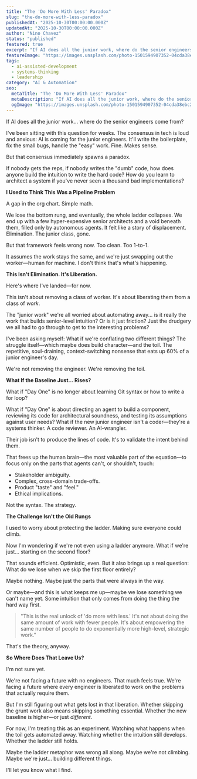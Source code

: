 ```yaml
---
title: "The 'Do More With Less' Paradox"
slug: "the-do-more-with-less-paradox"
publishedAt: "2025-10-30T00:00:00.000Z"
updatedAt: "2025-10-30T00:00:00.000Z"
author: "Nino Chavez"
status: "published"
featured: true
excerpt: "If AI does all the junior work, where do the senior engineers come from? I used to see this as a pipeline problem. Now I'm wondering if we're not even using a ladder anymore."
featureImage: "https://images.unsplash.com/photo-1501594907352-04cda38ebc29?crop=entropy&cs=tinysrgb&fit=max&fm=jpg&ixid=M3wxMTc3M3wwfDF8c2VhcmNofDF8fGxhZGRlcnxlbnwwfHx8fDE3MzA0MjAwMDB8MA&ixlib=rb-4.1.0&q=80&w=2000"
tags:
  - ai-assisted-development
  - systems-thinking
  - leadership
category: "AI & Automation"
seo:
  metaTitle: "The 'Do More With Less' Paradox"
  metaDescription: "If AI does all the junior work, where do the senior engineers come from? Exploring whether AI-assisted development is elimination or liberation."
  ogImage: "https://images.unsplash.com/photo-1501594907352-04cda38ebc29?crop=entropy&cs=tinysrgb&fit=max&fm=jpg&ixid=M3wxMTc3M3wwfDF8c2VhcmNofDF8fGxhZGRlcnxlbnwwfHx8fDE3MzA0MjAwMDB8MA&ixlib=rb-4.1.0&q=80&w=2000"
---
```

If AI does all the junior work... where do the senior engineers come from?

I've been sitting with this question for weeks. The consensus in tech is loud and anxious: AI is coming for the junior engineers. It'll write the boilerplate, fix the small bugs, handle the "easy" work. Fine. Makes sense.

But that consensus immediately spawns a paradox.

If nobody gets the reps, if nobody writes the "dumb" code, how does anyone build the intuition to write the hard code? How do you learn to architect a system if you've never seen a thousand bad implementations?

**I Used to Think This Was a Pipeline Problem**

A gap in the org chart. Simple math.

We lose the bottom rung, and eventually, the whole ladder collapses. We end up with a few hyper-expensive senior architects and a void beneath them, filled only by autonomous agents. It felt like a story of displacement. Elimination. The junior class, gone.

But that framework feels wrong now. Too clean. Too 1-to-1.

It assumes the work stays the same, and we're just swapping out the worker—human for machine. I don't think that's what's happening.

**This Isn't Elimination. It's Liberation.**

Here's where I've landed—for now.

This isn't about removing a class of worker. It's about liberating them from a class of *work*.

The "junior work" we're all worried about automating away... is it really the work that builds senior-level intuition? Or is it just friction? Just the drudgery we all had to go through to get to the interesting problems?

I've been asking myself: What if we're conflating two different things? The struggle itself—which maybe does build character—and the toil. The repetitive, soul-draining, context-switching nonsense that eats up 60% of a junior engineer's day.

We're not removing the engineer. We're removing the toil.

**What If the Baseline Just... Rises?**

What if "Day One" is no longer about learning Git syntax or how to write a for loop?

What if "Day One" is about directing an agent to build a component, reviewing its code for architectural soundness, and testing its assumptions against user needs? What if the new junior engineer isn't a coder—they're a systems thinker. A code reviewer. An AI-wrangler.

Their job isn't to produce the lines of code. It's to validate the intent behind them.

That frees up the human brain—the most valuable part of the equation—to focus only on the parts that agents can't, or shouldn't, touch:

- Stakeholder ambiguity.
- Complex, cross-domain trade-offs.
- Product "taste" and "feel."
- Ethical implications.

Not the syntax. The strategy.

**The Challenge Isn't the Old Rungs**

I used to worry about protecting the ladder. Making sure everyone could climb.

Now I'm wondering if we're not even using a ladder anymore. What if we're just... starting on the second floor?

That sounds efficient. Optimistic, even. But it also brings up a real question: What do we lose when we skip the first floor entirely?

Maybe nothing. Maybe just the parts that were always in the way.

Or maybe—and this is what keeps me up—maybe we lose something we can't name yet. Some intuition that only comes from doing the thing the hard way first.

> "This is the real unlock of 'do more with less.' It's not about doing the same amount of work with fewer people. It's about empowering the same number of people to do exponentially more high-level, strategic work."

That's the theory, anyway.

**So Where Does That Leave Us?**

I'm not sure yet.

We're not facing a future with no engineers. That much feels true. We're facing a future where every engineer is liberated to work on the problems that actually require them.

But I'm still figuring out what gets lost in that liberation. Whether skipping the grunt work also means skipping something essential. Whether the new baseline is higher—or just *different*.

For now, I'm treating this as an experiment. Watching what happens when the toil gets automated away. Watching whether the intuition still develops. Whether the ladder still holds.

Maybe the ladder metaphor was wrong all along. Maybe we're not climbing. Maybe we're just... building different things.

I'll let you know what I find.
